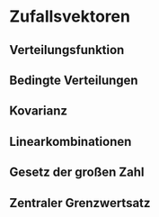 # Zufallsvektoren {#zufallsvektoren}

## Verteilungsfunktion

## Bedingte Verteilungen

## Kovarianz

## Linearkombinationen

## Gesetz der großen Zahl

## Zentraler Grenzwertsatz
